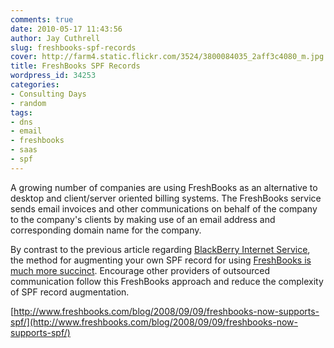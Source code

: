 ```yaml
---
comments: true
date: 2010-05-17 11:43:56
author: Jay Cuthrell
slug: freshbooks-spf-records
cover: http://farm4.static.flickr.com/3524/3800084035_2aff3c4080_m.jpg
title: FreshBooks SPF Records
wordpress_id: 34253
categories:
- Consulting Days
- random
tags:
- dns
- email
- freshbooks
- saas
- spf
---
```


A growing number of companies are using FreshBooks as an alternative to desktop and client/server oriented billing systems.  The FreshBooks service sends email invoices and other communications on behalf of the company to the company's clients by making use of an email address and corresponding domain name for the company.

By contrast to the previous article regarding [BlackBerry Internet Service](http://fudge.org/blackberry-spf-records), the method for augmenting your own SPF record for using [FreshBooks is much more succinct](http://www.freshbooks.com/blog/2008/09/09/freshbooks-now-supports-spf/).  Encourage other providers of outsourced communication follow this FreshBooks approach and reduce the complexity of SPF record augmentation.

[http://www.freshbooks.com/blog/2008/09/09/freshbooks-now-supports-spf/](http://www.freshbooks.com/blog/2008/09/09/freshbooks-now-supports-spf/)
